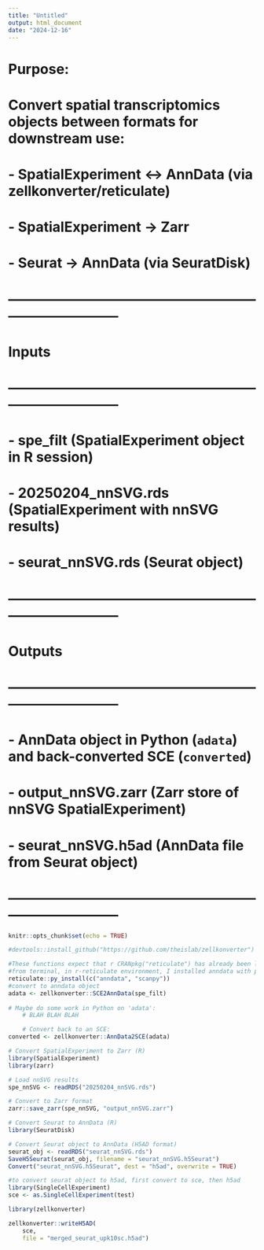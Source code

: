 ---
title: "Untitled"
output: html_document
date: "2024-12-16"
---
# Purpose:
# Convert spatial transcriptomics objects between formats for downstream use:
# - SpatialExperiment <-> AnnData (via zellkonverter/reticulate)
# - SpatialExperiment -> Zarr
# - Seurat -> AnnData (via SeuratDisk)

# ------------------------------------------------------------------------------
# Inputs
# ------------------------------------------------------------------------------
# - spe_filt (SpatialExperiment object in R session)
# - 20250204_nnSVG.rds (SpatialExperiment with nnSVG results)
# - seurat_nnSVG.rds (Seurat object)

# ------------------------------------------------------------------------------
# Outputs
# ------------------------------------------------------------------------------
# - AnnData object in Python (`adata`) and back-converted SCE (`converted`)
# - output_nnSVG.zarr (Zarr store of nnSVG SpatialExperiment)
# - seurat_nnSVG.h5ad (AnnData file from Seurat object)
# ------------------------------------------------------------------------------

```{r setup, include=FALSE}
knitr::opts_chunk$set(echo = TRUE)
```


```{r convert spatial experiment object to anndata object}
#devtools::install_github("https://github.com/theislab/zellkonverter")

#These functions expect that r CRANpkg("reticulate") has already been loaded along with an appropriate version of the anndata package
#from terminal, in r-reticulate environment, I installed anndata with pip install anndata
reticulate::py_install(c("anndata", "scanpy"))
#convert to anndata object
adata <- zellkonverter::SCE2AnnData(spe_filt)
 
# Maybe do some work in Python on 'adata':
    # BLAH BLAH BLAH

    # Convert back to an SCE:
converted <- zellkonverter::AnnData2SCE(adata)
```

```{r}
# Convert SpatialExperiment to Zarr (R)
library(SpatialExperiment)
library(zarr)

# Load nnSVG results
spe_nnSVG <- readRDS("20250204_nnSVG.rds")

# Convert to Zarr format
zarr::save_zarr(spe_nnSVG, "output_nnSVG.zarr")

# Convert Seurat to AnnData (R)
library(SeuratDisk)

# Convert Seurat object to AnnData (H5AD format)
seurat_obj <- readRDS("seurat_nnSVG.rds")
SaveH5Seurat(seurat_obj, filename = "seurat_nnSVG.h5Seurat")
Convert("seurat_nnSVG.h5Seurat", dest = "h5ad", overwrite = TRUE)

#to convert seurat object to h5ad, first convert to sce, then h5ad 
library(SingleCellExperiment)
sce <- as.SingleCellExperiment(test)

library(zellkonverter)

zellkonverter::writeH5AD(
    sce,
    file = "merged_seurat_upk10sc.h5ad")
```



